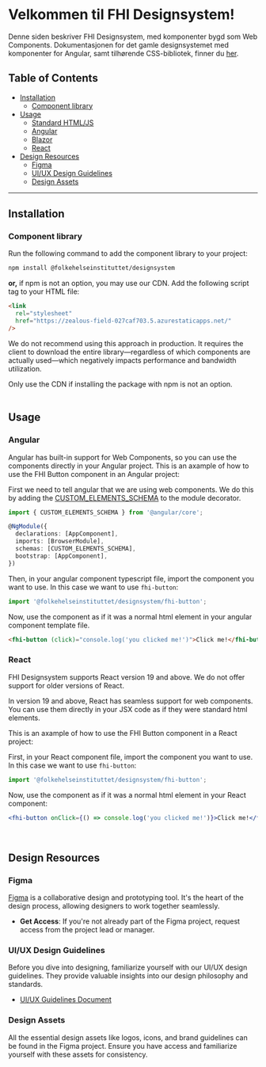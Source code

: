 
<Meta title="FHI Designsystem/Getting Started" />
 
# Velkommen til FHI Designsystem!

<div style={{padding: ".25rem 1rem", background: "#D3E3F5", borderRadius: "2px", borderBottom: "4px solid #3283CE", marginBottom: "2rem"}} >
Denne siden beskriver FHI Designsystem, med komponenter bygd som Web Components.
Dokumentasjonen for det gamle designsystemet med komponenter for Angular, samt tilhørende CSS-bibliotek, finner du <a href="https://old.designsystem.fhi.no" target="_blank" rel="noopener" >her</a>.
</div>


## Table of Contents
 
- [Installation](#installation)
  - [Component library](#component-library)
- [Usage](#usage)
  - [Standard HTML/JS](#standard-htmljs)
  - [Angular](#angular)
  - [Blazor](#blazor)
  - [React](#react)
- [Design Resources](#design-resources)
  - [Figma](#figma)
  - [UI/UX Design Guidelines](#uiux-design-guidelines)
  - [Design Assets](#design-assets)

---

## Installation

### Component library
 
Run the following command to add the component library to your project:
```zsh
npm install @folkehelseinstituttet/designsystem
```
**or,** if npm is not an option, you may use our CDN. Add the following script tag to your HTML file:
```html
<link
  rel="stylesheet"
  href="https://zealous-field-027caf703.5.azurestaticapps.net/"
/>
```

<div style={{padding: ".25rem 1rem", background: "#FEE9E6", borderRadius: "2px", borderBottom: "4px solid #EC7C73", marginBottom: "2rem"}} >
<p>
We do not recommend using this approach in production.
It requires the client to download the entire library—regardless of
which components are actually used—which negatively impacts performance and bandwidth utilization.
</p>
Only use the CDN if installing the package with npm is not an option.
</div>

<br />

## Usage

### Angular
Angular has built-in support for Web Components, so you can use the components directly in your Angular project.
This is an axample of how to use the FHI Button component in an Angular project:

First we need to tell angular that we are using web components.
We do this by adding the  <a href="https://angular.dev/api/core/CUSTOM_ELEMENTS_SCHEMA">CUSTOM_ELEMENTS_SCHEMA</a> to the module decorator.
```ts
import { CUSTOM_ELEMENTS_SCHEMA } from '@angular/core';

@NgModule({
  declarations: [AppComponent],
  imports: [BrowserModule],
  schemas: [CUSTOM_ELEMENTS_SCHEMA],
  bootstrap: [AppComponent],
})

```
Then, in your angular component typescript file, import the component you want to use. In this case we want to use `fhi-button`:
```ts
import '@folkehelseinstituttet/designsystem/fhi-button';
```

Now, use the component as if it was a normal html element in your angular component template file.
```html
<fhi-button (click)="console.log('you clicked me!')">Click me!</fhi-button>
```

### React

<div style={{padding: ".25rem 1rem", background: "#FFE7BA", borderRadius: "2px", borderBottom: "4px solid #F1A541", marginBottom: "2rem"}} >
FHI Designsystem supports React version 19 and above. We do not offer support for older versions of React.
</div>

In version 19 and above, React has seamless support for web components.
You can use them directly in your JSX code as if they were standard html elements.

This is an axample of how to use the FHI Button component in a React project:

First, in your React component file, import the component you want to use. In this case we want to use `fhi-button`:
```jsx
import '@folkehelseinstituttet/designsystem/fhi-button';
```

Now, use the component as if it was a normal html element in your React component:
```jsx
<fhi-button onClick={() => console.log('you clicked me!')}>Click me!</fhi-button>
```
<br />

## Design Resources

### Figma

[Figma](https://www.figma.com/) is a collaborative design and prototyping tool. It's the heart of the design process, allowing designers to work together seamlessly.
 
- **Get Access**: If you're not already part of the Figma project, request access from the project lead or manager.
 
### UI/UX Design Guidelines
 
Before you dive into designing, familiarize yourself with our UI/UX design guidelines. They provide valuable insights into our design philosophy and standards.

- [UI/UX Guidelines Document](https://okidoki.com)

### Design Assets
 
All the essential design assets like logos, icons, and brand guidelines can be found in the Figma project. Ensure you have access and familiarize yourself with these assets for consistency.
